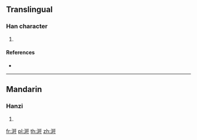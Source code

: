 ==Translingual==

===Han character===
{{Han char|rn=85|rad=水|as=07|sn=10|four=31140|canj=EAMJ}}

# {{defn|Han|sort=水07}}

====References====
* {{Han ref|kx=0626.040|dkj=17522|dj=1027.130|hdz=31622.040|uh=6D86|ud=28038|bh=D254|bd=53844}}

----

==Mandarin==

===Hanzi===
{{cmn-hanzi|pin=[[hàn]] ([[han4]])|wg=han<sup>4</sup>}}

# {{defn|lang=cmn|sort=水07}}

[[fr:涆]]
[[pl:涆]]
[[th:涆]]
[[zh:涆]]